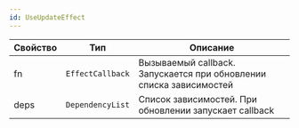 ```yaml
---
id: UseUpdateEffect
---
```


<!-- props:start -->
| Свойство   | Тип                    | Описание                                                                                                                                |
| ---------- | ---------------------- | --------------------------------------------------------------------------------------------------------------------------------------- |
| fn   | `EffectCallback`        | Вызываемый callback. Запускается при обновлении списка зависимостей                                                              |
| deps   | `DependencyList`        | Список зависимостей. При обновлении запускает callback                                                              |
<!-- props:end -->